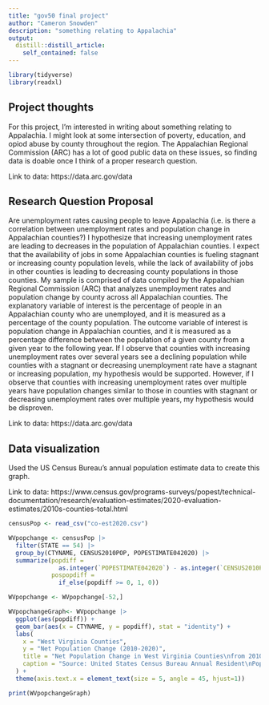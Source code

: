 ```yaml
---
title: "gov50 final project"
author: "Cameron Snowden"
description: "something relating to Appalachia"
output: 
  distill::distill_article:
    self_contained: false
---
```


```r
library(tidyverse)
library(readxl)
```

## Project thoughts

For this project, I'm interested in writing about something relating to Appalachia. I might look at some intersection of poverty, education, and opiod abuse by county throughout the region. The Appalachian Regional Commission (ARC) has a lot of good public data on these issues, so finding data is doable once I think of a proper research question.

Link to data: https://data.arc.gov/data

## Research Question Proposal

Are unemployment rates causing people to leave Appalachia (i.e. is there a correlation between unemployment rates and population change in Appalachian counties?) I hypothesize that increasing unemployment rates are leading to decreases in the population of Appalachian counties. I expect that the availability of jobs in some Appalachian counties is fueling stagnant or increasing county population levels, while the lack of availability of jobs in other counties is leading to decreasing county populations in those counties. My sample is comprised of data compiled by the Appalachian Regional Commission (ARC) that analyzes unemployment rates and population change by county across all Appalachian counties. The explanatory variable of interest is the percentage of people in an Appalachian county who are unemployed, and it is measured as a percentage of the county population. The outcome variable of interest is population change in Appalachian counties, and it is measured as a percentage difference between the population of a given county from a given year to the following year. If I observe that counties with increasing unemployment rates over several years see a declining population while counties with a stagnant or decreasing unemployment rate have a stagnant or increasing population, my hypothesis would be supported. However, if I observe that counties with increasing unemployment rates over multiple years have population changes similar to those in counties with stagnant or decreasing unemployment rates over multiple years, my hypothesis would be disproven.

Link to data: https://data.arc.gov/data

## Data visualization

Used the US Census Bureau's annual population estimate data to create this graph.

Link to data: https://www.census.gov/programs-surveys/popest/technical-documentation/research/evaluation-estimates/2020-evaluation-estimates/2010s-counties-total.html

```r
censusPop <- read_csv("co-est2020.csv")

WVpopchange <- censusPop |>
  filter(STATE == 54) |>
  group_by(CTYNAME, CENSUS2010POP, POPESTIMATE042020) |>
  summarize(popdiff =
              as.integer(`POPESTIMATE042020`) - as.integer(`CENSUS2010POP`),
            pospopdiff = 
              if_else(popdiff >= 0, 1, 0))

WVpopchange <- WVpopchange[-52,]

WVpopchangeGraph<- WVpopchange |>
  ggplot(aes(popdiff)) +
  geom_bar(aes(x = CTYNAME, y = popdiff), stat = "identity") +
  labs(
    x = "West Virginia Counties",
    y = "Net Population Change (2010-2020)",
    title = "Net Population Change in West Virginia Counties\nfrom 2010 to 2020",
    caption = "Source: United States Census Bureau Annual Resident\nPopulation Estimates for States and Counties (2021)"
  ) +
  theme(axis.text.x = element_text(size = 5, angle = 45, hjust=1))

print(WVpopchangeGraph)
```
